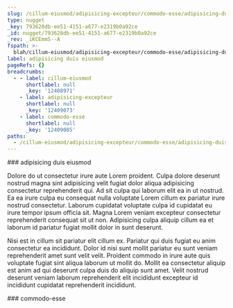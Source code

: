 ```yaml
---
slug: /cillum-eiusmod/adipisicing-excepteur/commodo-esse/adipisicing-duis-eiusmod
type: nugget
_key: 793628db-ee51-4151-a677-e2319b0a92ce
_id: nugget/793628db-ee51-4151-a677-e2319b0a92ce
_rev: _iKCEmmS--A
fspath: >-
  blah/cillum-eiusmod/adipisicing-excepteur/commodo-esse/adipisicing-duis-eiusmod.md
label: adipisicing duis eiusmod
pageRefs: {}
breadcrumbs:
  - - label: cillum-eiusmod
      shortlabel: null
      _key: '12408971'
    - label: adipisicing-excepteur
      shortlabel: null
      _key: '12409073'
    - label: commodo-esse
      shortlabel: null
      _key: '12409085'
paths:
  - /cillum-eiusmod/adipisicing-excepteur/commodo-esse/adipisicing-duis-eiusmod
---
```


<NuggetArea>
<Nugget slug="/cillum-eiusmod/adipisicing-excepteur/commodo-esse/adipisicing-duis-eiusmod" type="nugget" _key="793628db-ee51-4151-a677-e2319b0a92ce" _id="nugget/793628db-ee51-4151-a677-e2319b0a92ce" _rev="_iKCEmmS--A" fspath="blah/cillum-eiusmod/adipisicing-excepteur/commodo-esse/adipisicing-duis-eiusmod.md" label="adipisicing duis eiusmod" paths="/cillum-eiusmod/adipisicing-excepteur/commodo-esse/adipisicing-duis-eiusmod">
<NuggetBody>
### adipisicing duis eiusmod

Dolore do ut consectetur irure aute Lorem proident. Culpa dolore deserunt nostrud magna sint adipisicing velit fugiat dolor aliqua adipisicing consectetur reprehenderit qui. Ad sit culpa qui laborum elit ea in ut nostrud. Ea ea irure culpa eu consequat nulla voluptate Lorem cillum ex pariatur irure nostrud consectetur. Laborum cupidatat voluptate culpa id cupidatat eu irure tempor ipsum officia sit. Magna Lorem veniam excepteur consectetur reprehenderit consequat sit ut non. Adipisicing culpa aliquip cillum ea et laborum id pariatur fugiat mollit dolor in sunt deserunt.

Nisi est in cillum sit pariatur elit cillum ex. Pariatur qui duis fugiat eu anim consectetur ea incididunt. Dolor id nisi sunt mollit pariatur eu sunt veniam reprehenderit amet sunt velit velit. Proident commodo in irure aute quis voluptate fugiat sint aliqua laborum ut mollit do. Mollit ea consectetur aliquip est anim ad qui deserunt culpa duis do aliquip sunt amet. Velit nostrud deserunt veniam laborum reprehenderit elit incididunt excepteur id incididunt cupidatat reprehenderit incididunt.

</NuggetBody>
<Breadcrumbs>
<Crumbs>
<Crumb _key="12408971" label="cillum-eiusmod" /><Crumb _key="12409073" label="adipisicing-excepteur" /><Crumb _key="12409085" label="commodo-esse" />
</Crumbs>
</Breadcrumbs>
</Nugget>

<NuggetsInbound>
</NuggetsInbound>
<NuggetsOutbound>
</NuggetsOutbound>
</NuggetArea>
<PassagesInbound>
<Passage direction="inbound" type="passage" _key="12409085" _id="passage/12409085" _rev="_iKCEmmS--_" label="commodo-esse" passage="commodo-esse" fspath="blah/cillum-eiusmod/adipisicing-excepteur/commodo-esse" paths="/cillum-eiusmod/adipisicing-excepteur/commodo-esse" slug="/cillum-eiusmod/adipisicing-excepteur/commodo-esse">
<NuggetBody>
### commodo-esse

</NuggetBody>
<Breadcrumbs>
<Crumbs>
<Crumb _key="12408971" label="cillum-eiusmod" /><Crumb _key="12409073" label="adipisicing-excepteur" />
</Crumbs>
</Breadcrumbs>
</Passage>

</PassagesInbound>
<PassagesOutbound>
</PassagesOutbound>